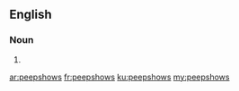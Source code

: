 ==English==

===Noun===
{{head|en|noun plural form}}

# {{plural of|peepshow|lang=en}}

[[ar:peepshows]]
[[fr:peepshows]]
[[ku:peepshows]]
[[my:peepshows]]